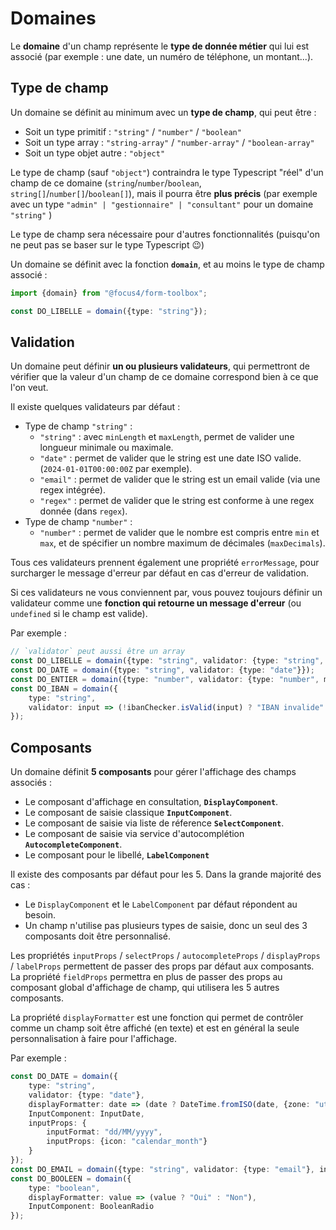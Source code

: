 
<Meta title="Modèle métier/Domaines" />

# Domaines

Le **domaine** d'un champ représente le **type de donnée métier** qui lui est associé (par exemple : une date, un numéro de téléphone, un montant...).

## Type de champ

Un domaine se définit au minimum avec un **type de champ**, qui peut être :

- Soit un type primitif : `"string"` / `"number"` / `"boolean"`
- Soit un type array : `"string-array"` / `"number-array"` / `"boolean-array"`
- Soit un type objet autre : `"object"`

Le type de champ (sauf `"object"`) contraindra le type Typescript "réel" d'un champ de ce domaine (`string`/`number`/`boolean`, `string[]`/`number[]`/`boolean[]`), mais il pourra être **plus précis** (par exemple avec un type `"admin" | "gestionnaire" | "consultant"` pour un domaine `"string"` )

Le type de champ sera nécessaire pour d'autres fonctionnalités (puisqu'on ne peut pas se baser sur le type Typescript 😉)

Un domaine se définit avec la fonction **`domain`**, et au moins le type de champ associé :

```ts
import {domain} from "@focus4/form-toolbox";

const DO_LIBELLE = domain({type: "string"});
```

## Validation

Un domaine peut définir **un ou plusieurs validateurs**, qui permettront de vérifier que la valeur d'un champ de ce domaine correspond bien à ce que l'on veut.

Il existe quelques validateurs par défaut :

- Type de champ `"string"` :
    - `"string"` : avec `minLength` et `maxLength`, permet de valider une longueur minimale ou maximale.
    - `"date"` : permet de valider que le string est une date ISO valide. (`2024-01-01T00:00:00Z` par exemple).
    - `"email"` : permet de valider que le string est un email valide (via une regex intégrée).
    - `"regex"` : permet de valider que le string est conforme à une regex donnée (dans `regex`).
- Type de champ `"number"` :
    - `"number"` : permet de valider que le nombre est compris entre `min` et `max`, et de spécifier un nombre maximum de décimales (`maxDecimals`).

Tous ces validateurs prennent également une propriété `errorMessage`, pour surcharger le message d'erreur par défaut en cas d'erreur de validation.

Si ces validateurs ne vous conviennent par, vous pouvez toujours définir un validateur comme une **fonction qui retourne un message d'erreur** (ou `undefined` si le champ est valide).

Par exemple :

```ts
// `validator` peut aussi être un array
const DO_LIBELLE = domain({type: "string", validator: {type: "string", maxLength: 100}});
const DO_DATE = domain({type: "string", validator: {type: "date"}});
const DO_ENTIER = domain({type: "number", validator: {type: "number", maxDecimals: 0}});
const DO_IBAN = domain({
    type: "string",
    validator: input => (!ibanChecker.isValid(input) ? "IBAN invalide" : undefined)
});
```

## Composants

Un domaine définit **5 composants** pour gérer l'affichage des champs associés :

- Le composant d'affichage en consultation, **`DisplayComponent`**.
- Le composant de saisie classique **`InputComponent`**.
- Le composant de saisie via liste de réference **`SelectComponent`**.
- Le composant de saisie via service d'autocomplétion **`AutocompleteComponent`**.
- Le composant pour le libellé, **`LabelComponent`**

Il existe des composants par défaut pour les 5. Dans la grande majorité des cas :

- Le `DisplayComponent` et le `LabelComponent` par défaut répondent au besoin.
- Un champ n'utilise pas plusieurs types de saisie, donc un seul des 3 composants doit être personnalisé.

Les propriétés `inputProps` / `selectProps` / `autocompleteProps` / `displayProps` / `labelProps` permettent de passer des props par défaut aux composants. La propriété `fieldProps` permettra en plus de passer des props au composant global d'affichage de champ, qui utilisera les 5 autres composants.

La propriété `displayFormatter` est une fonction qui permet de contrôler comme un champ soit être affiché (en texte) et est en général la seule personnalisation à faire pour l'affichage.

Par exemple :

```ts
const DO_DATE = domain({
    type: "string",
    validator: {type: "date"},
    displayFormatter: date => (date ? DateTime.fromISO(date, {zone: "utc"}).toFormat("dd/MM/yyyy") : ""),
    InputComponent: InputDate,
    inputProps: {
        inputFormat: "dd/MM/yyyy",
        inputProps: {icon: "calendar_month"}
    }
});
const DO_EMAIL = domain({type: "string", validator: {type: "email"}, inputProps: {icon: "email"}});
const DO_BOOLEEN = domain({
    type: "boolean",
    displayFormatter: value => (value ? "Oui" : "Non"),
    InputComponent: BooleanRadio
});
```
